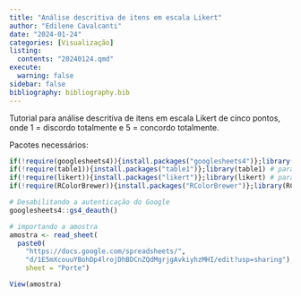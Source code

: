 ```yaml
---
title: "Análise descritiva de itens em escala Likert"
author: "Edilene Cavalcanti"
date: "2024-01-24"
categories: [Visualização]
listing: 
  contents: "20240124.qmd"
execute: 
  warning: false
sidebar: false
bibliography: bibliography.bib
---
```


Tutorial para análise descritiva de itens em escala Likert de cinco pontos, onde 1 = discordo totalmente e 5 = concordo totalmente.

Pacotes necessários:

```r
if(!require(googlesheets4)){install.packages("googlesheets4")};library(googlesheets4) # para ler planilha do Google
if(!require(table1)){install.packages("table1")};library(table1) # para tabelas
if(!require(likert)){install.packages("likert")};library(likert) # para tabelas
if(!require(RColorBrewer)){install.packages("RColorBrewer")};library(RColorBrewer) # para tabelas
```

```r
# Desabilitando a autenticação do Google
googlesheets4::gs4_deauth()

# importando a amostra
amostra <- read_sheet(
  paste0(
    "https://docs.google.com/spreadsheets/", 
    "d/1E5mXcouuYBohDp4lrojDhBDCnZQdMgrjgAvkiyhzMHI/edit?usp=sharing"), 
    sheet = "Porte")

```

```r
View(amostra)
```
